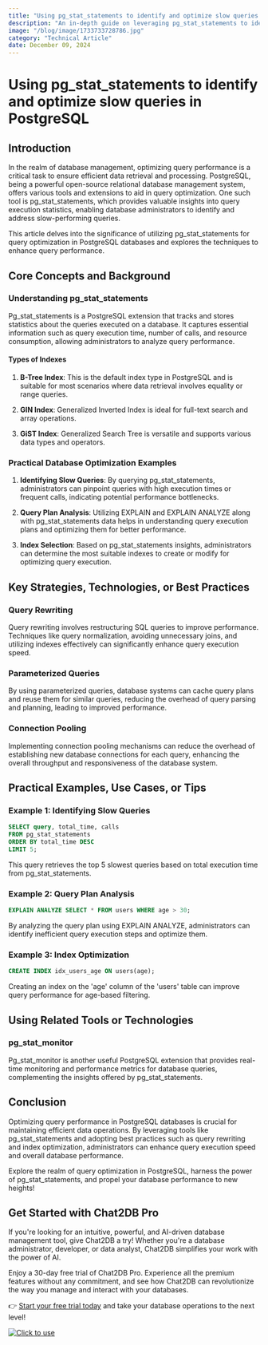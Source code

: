 ```yaml
---
title: "Using pg_stat_statements to identify and optimize slow queries in PostgreSQL"
description: "An in-depth guide on leveraging pg_stat_statements to identify and optimize slow queries in PostgreSQL databases."
image: "/blog/image/1733733728786.jpg"
category: "Technical Article"
date: December 09, 2024
---
```


# Using pg_stat_statements to identify and optimize slow queries in PostgreSQL

## Introduction

In the realm of database management, optimizing query performance is a critical task to ensure efficient data retrieval and processing. PostgreSQL, being a powerful open-source relational database management system, offers various tools and extensions to aid in query optimization. One such tool is pg_stat_statements, which provides valuable insights into query execution statistics, enabling database administrators to identify and address slow-performing queries.

This article delves into the significance of utilizing pg_stat_statements for query optimization in PostgreSQL databases and explores the techniques to enhance query performance.

## Core Concepts and Background

### Understanding pg_stat_statements

Pg_stat_statements is a PostgreSQL extension that tracks and stores statistics about the queries executed on a database. It captures essential information such as query execution time, number of calls, and resource consumption, allowing administrators to analyze query performance.

#### Types of Indexes

1. **B-Tree Index**: This is the default index type in PostgreSQL and is suitable for most scenarios where data retrieval involves equality or range queries.

2. **GIN Index**: Generalized Inverted Index is ideal for full-text search and array operations.

3. **GiST Index**: Generalized Search Tree is versatile and supports various data types and operators.

### Practical Database Optimization Examples

1. **Identifying Slow Queries**: By querying pg_stat_statements, administrators can pinpoint queries with high execution times or frequent calls, indicating potential performance bottlenecks.

2. **Query Plan Analysis**: Utilizing EXPLAIN and EXPLAIN ANALYZE along with pg_stat_statements data helps in understanding query execution plans and optimizing them for better performance.

3. **Index Selection**: Based on pg_stat_statements insights, administrators can determine the most suitable indexes to create or modify for optimizing query execution.

## Key Strategies, Technologies, or Best Practices

### Query Rewriting

Query rewriting involves restructuring SQL queries to improve performance. Techniques like query normalization, avoiding unnecessary joins, and utilizing indexes effectively can significantly enhance query execution speed.

### Parameterized Queries

By using parameterized queries, database systems can cache query plans and reuse them for similar queries, reducing the overhead of query parsing and planning, leading to improved performance.

### Connection Pooling

Implementing connection pooling mechanisms can reduce the overhead of establishing new database connections for each query, enhancing the overall throughput and responsiveness of the database system.

## Practical Examples, Use Cases, or Tips

### Example 1: Identifying Slow Queries

```sql
SELECT query, total_time, calls
FROM pg_stat_statements
ORDER BY total_time DESC
LIMIT 5;
```

This query retrieves the top 5 slowest queries based on total execution time from pg_stat_statements.

### Example 2: Query Plan Analysis

```sql
EXPLAIN ANALYZE SELECT * FROM users WHERE age > 30;
```

By analyzing the query plan using EXPLAIN ANALYZE, administrators can identify inefficient query execution steps and optimize them.

### Example 3: Index Optimization

```sql
CREATE INDEX idx_users_age ON users(age);
```

Creating an index on the 'age' column of the 'users' table can improve query performance for age-based filtering.

## Using Related Tools or Technologies

### pg_stat_monitor

Pg_stat_monitor is another useful PostgreSQL extension that provides real-time monitoring and performance metrics for database queries, complementing the insights offered by pg_stat_statements.

## Conclusion

Optimizing query performance in PostgreSQL databases is crucial for maintaining efficient data operations. By leveraging tools like pg_stat_statements and adopting best practices such as query rewriting and index optimization, administrators can enhance query execution speed and overall database performance.

Explore the realm of query optimization in PostgreSQL, harness the power of pg_stat_statements, and propel your database performance to new heights!


## Get Started with Chat2DB Pro

If you're looking for an intuitive, powerful, and AI-driven database management tool, give Chat2DB a try! Whether you're a database administrator, developer, or data analyst, Chat2DB simplifies your work with the power of AI.

Enjoy a 30-day free trial of Chat2DB Pro. Experience all the premium features without any commitment, and see how Chat2DB can revolutionize the way you manage and interact with your databases.

👉 [Start your free trial today](https://chat2db.ai/pricing) and take your database operations to the next level!


[![Click to use](/image/blog/bg/chat2db.jpg)](https://chat2db.ai/)
